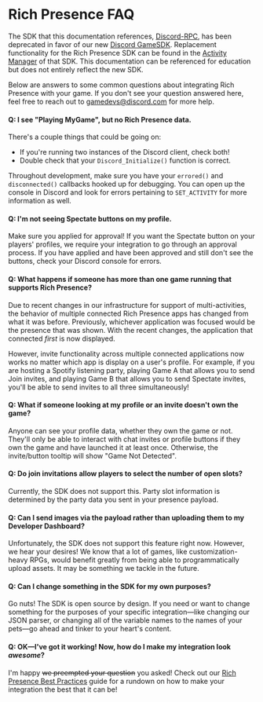
# Rich Presence FAQ

<Alert type="danger">

The SDK that this documentation references, [Discord-RPC](https://github.com/discord/discord-rpc), has been deprecated in favor of our new [Discord GameSDK](/game-sdk/sdk-starter-guide/). Replacement functionality for the Rich Presence SDK can be found in the [Activity Manager](/game-sdk/activities/) of that SDK. This documentation can be referenced for education but does not entirely reflect the new SDK.

</Alert>

Below are answers to some common questions about integrating Rich Presence with your game. If you don't see your question answered here, feel free to reach out to [gamedevs@discord.com](mailto:gamedevs@discord.com) for more help.

#### Q: I see "Playing MyGame", but no Rich Presence data.

There's a couple things that could be going on:

- If you're running two instances of the Discord client, check both!
- Double check that your `Discord_Initialize()` function is correct.

Throughout development, make sure you have your `errored()` and `disconnected()` callbacks hooked up for debugging. You can open up the console in Discord and look for errors pertaining to `SET_ACTIVITY` for more information as well.

#### Q: I'm not seeing Spectate buttons on my profile.

Make sure you applied for approval! If you want the Spectate button on your players' profiles, we require your integration to go through an approval process. If you have applied and have been approved and still don't see the buttons, check your Discord console for errors.

#### Q: What happens if someone has more than one game running that supports Rich Presence?

Due to recent changes in our infrastructure for support of multi-activities, the behavior of multiple connected Rich Presence apps has changed from what it was before. Previously, whichever application was focused would be the presence that was shown. With the recent changes, the application that connected _first_ is now displayed.

However, invite functionality across multiple connected applications now works no matter which app is display on a user's profile. For example, if you are hosting a Spotify listening party, playing Game A that allows you to send Join invites, and playing Game B that allows you to send Spectate invites, you'll be able to send invites to all three simultaneously!

#### Q: What if someone looking at my profile or an invite doesn't own the game?

Anyone can see your profile data, whether they own the game or not. They'll only be able to interact with chat invites or profile buttons if they own the game and have launched it at least once. Otherwise, the invite/button tooltip will show "Game Not Detected".

#### Q: Do join invitations allow players to select the number of open slots?

Currently, the SDK does not support this. Party slot information is determined by the party data you sent in your presence payload.

#### Q: Can I send images via the payload rather than uploading them to my Developer Dashboard?

Unfortunately, the SDK does not support this feature right now. However, we hear your desires! We know that a lot of games, like customization-heavy RPGs, would benefit greatly from being able to programmatically upload assets. It may be something we tackle in the future.

#### Q: Can I change something in the SDK for my own purposes?

Go nuts! The SDK is open source by design. If you need or want to change something for the purposes of your specific integration—like changing our JSON parser, or changing all of the variable names to the names of your pets—go ahead and tinker to your heart's content.

#### Q: OK—I've got it working! Now, how do I make my integration look _awesome_?

I'm happy ~~we preempted your question~~ you asked! Check out our [Rich Presence Best Practices](/rich-presence/best-practices/) guide for a rundown on how to make your integration the best that it can be!
